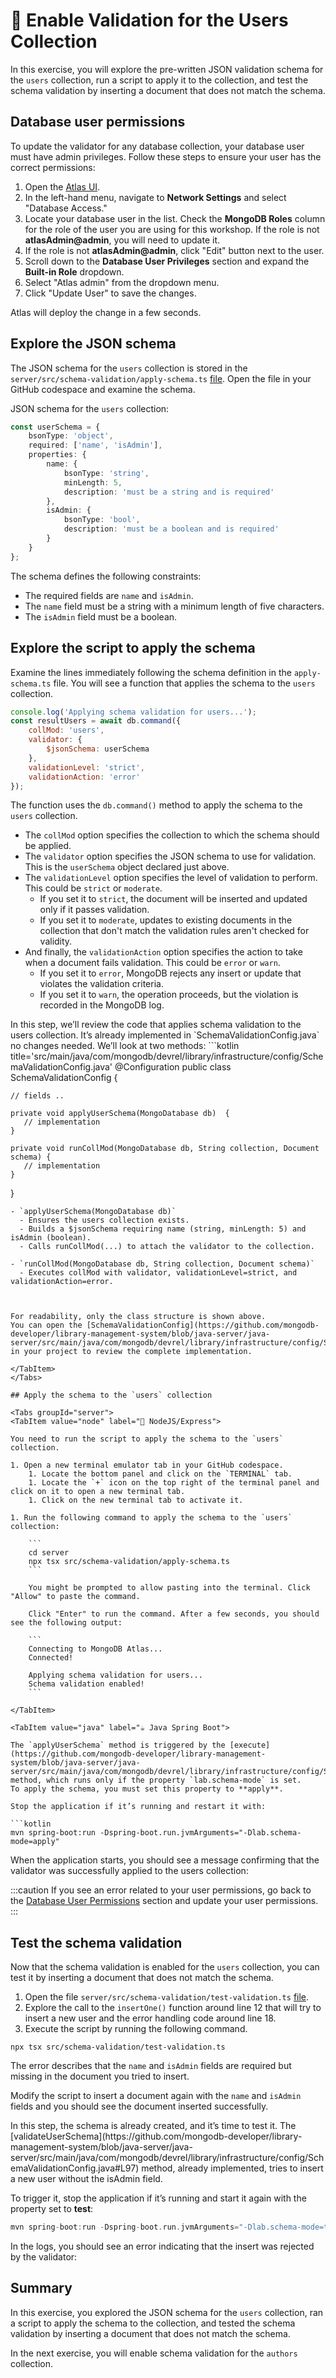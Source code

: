 
#  👐 Enable Validation for the Users Collection

In this exercise, you will explore the pre-written JSON validation schema for the `users` collection, run a script to apply it to the collection, and test the schema validation by inserting a document that does not match the schema.

## Database user permissions

To update the validator for any database collection, your database user must have admin privileges. Follow these steps to ensure your user has the correct permissions:

1. Open the [Atlas UI](https://cloud.mongodb.com?utm_campaign=devrel&utm_source=workshop&utm_medium=cta&utm_content=developer.day&utm_term=project.phoenix).
2. In the left-hand menu, navigate to **Network Settings** and select "Database Access."
3. Locate your database user in the list. Check the **MongoDB Roles** column for the role of the user you are using for this workshop. If the role is not **atlasAdmin@admin**, you will need to update it.
4. If the role is not **atlasAdmin@admin**, click "Edit" button next to the user.
5. Scroll down to the **Database User Privileges** section and expand the **Built-in Role** dropdown.
6. Select "Atlas admin" from the dropdown menu.
7. Click "Update User" to save the changes.

Atlas will deploy the change in a few seconds.

## Explore the JSON schema

<Tabs groupId="server">
<TabItem value="node" label="🚀 NodeJS/Express">

The JSON schema for the `users` collection is stored in the `server/src/schema-validation/apply-schema.ts` [file](https://github.com/mongodb-developer/library-management-system/blob/main/server/src/schema-validation/apply-schema.ts). Open the file in your GitHub codespace and examine the schema.

</TabItem>

<TabItem value="java" label="☕️ Java Spring Boot">

JSON schema for the `users` collection:

</TabItem>
</Tabs>

```ts
const userSchema = {
    bsonType: 'object',
    required: ['name', 'isAdmin'],
    properties: {
        name: {
            bsonType: 'string',
            minLength: 5,
            description: 'must be a string and is required'
        },
        isAdmin: {
            bsonType: 'bool',
            description: 'must be a boolean and is required'
        }
    }
};
```

The schema defines the following constraints:
- The required fields are `name` and `isAdmin`.
- The `name` field must be a string with a minimum length of five characters.
- The `isAdmin` field must be a boolean.

## Explore the script to apply the schema

<Tabs groupId="server">
<TabItem value="node" label="🚀 NodeJS/Express">

Examine the lines immediately following the schema definition in the `apply-schema.ts` file. You will see a function that applies the schema to the `users` collection.

```js
console.log('Applying schema validation for users...');
const resultUsers = await db.command({
    collMod: 'users',
    validator: {
        $jsonSchema: userSchema
    },
    validationLevel: 'strict',
    validationAction: 'error'
});
```

The function uses the `db.command()` method to apply the schema to the `users` collection.
- The `collMod` option specifies the collection to which the schema should be applied.
- The `validator` option specifies the JSON schema to use for validation. This is the `userSchema` object declared just above.
- The `validationLevel` option specifies the level of validation to perform. This could be `strict` or `moderate`.
    - If you set it to `strict`, the document will be inserted and updated only if it passes validation.
    - If you set it to `moderate`, updates to existing documents in the collection that don't match the validation rules aren't checked for validity.
- And finally, the `validationAction` option specifies the action to take when a document fails validation. This could be `error` or `warn`.
    - If you set it to `error`, MongoDB rejects any insert or update that violates the validation criteria.
    - If you set it to `warn`, the operation proceeds, but the violation is recorded in the MongoDB log.

</TabItem>

<TabItem value="java" label="☕️ Java Spring Boot">
In this step, we’ll review the code that applies schema validation to the users collection.
It’s already implemented in `SchemaValidationConfig.java` no changes needed. We’ll look at two methods:
```kotlin title='src/main/java/com/mongodb/devrel/library/infrastructure/config/SchemaValidationConfig.java'
@Configuration
public class SchemaValidationConfig {

    // fields ..

    private void applyUserSchema(MongoDatabase db)  {
       // implementation
    }

    private void runCollMod(MongoDatabase db, String collection, Document schema) {
       // implementation
    }

}
```
- `applyUserSchema(MongoDatabase db)`
  - Ensures the users collection exists.
  - Builds a $jsonSchema requiring name (string, minLength: 5) and isAdmin (boolean).
  - Calls runCollMod(...) to attach the validator to the collection.

- `runCollMod(MongoDatabase db, String collection, Document schema)`
  - Executes collMod with validator, validationLevel=strict, and validationAction=error.



For readability, only the class structure is shown above. 
You can open the [SchemaValidationConfig](https://github.com/mongodb-developer/library-management-system/blob/java-server/java-server/src/main/java/com/mongodb/devrel/library/infrastructure/config/SchemaValidationConfig.java) in your project to review the complete implementation.

</TabItem>
</Tabs>

## Apply the schema to the `users` collection

<Tabs groupId="server">
<TabItem value="node" label="🚀 NodeJS/Express">

You need to run the script to apply the schema to the `users` collection.

1. Open a new terminal emulator tab in your GitHub codespace. 
    1. Locate the bottom panel and click on the `TERMINAL` tab.
    1. Locate the `+` icon on the top right of the terminal panel and click on it to open a new terminal tab.
    1. Click on the new terminal tab to activate it.

1. Run the following command to apply the schema to the `users` collection:

    ```
    cd server
    npx tsx src/schema-validation/apply-schema.ts
    ```

    You might be prompted to allow pasting into the terminal. Click "Allow" to paste the command.

    Click "Enter" to run the command. After a few seconds, you should see the following output:

    ```
    Connecting to MongoDB Atlas...
    Connected!

    Applying schema validation for users...
    Schema validation enabled!
    ```

</TabItem>

<TabItem value="java" label="☕️ Java Spring Boot">

The `applyUserSchema` method is triggered by the [execute](https://github.com/mongodb-developer/library-management-system/blob/java-server/java-server/src/main/java/com/mongodb/devrel/library/infrastructure/config/SchemaValidationConfig.java#L44) method, which runs only if the property `lab.schema-mode` is set.
To apply the schema, you must set this property to **apply**.

Stop the application if it’s running and restart it with:

```kotlin
mvn spring-boot:run -Dspring-boot.run.jvmArguments="-Dlab.schema-mode=apply"
```

When the application starts, you should see a message confirming that the validator was successfully applied to the users collection:
<Screenshot url="https://github.com/mongodb-developer/library-management-system" src="img/screenshots/60-schema-validation/1-schema-applied.png" alt="The schema validation applied" />


</TabItem>
</Tabs>


:::caution
If you see an error related to your user permissions, go back to the [Database User Permissions](#database-user-permissions) section and update your user permissions.
:::

## Test the schema validation

<Tabs groupId="server">
<TabItem value="node" label="🚀 NodeJS/Express">

Now that the schema validation is enabled for the `users` collection, you can test it by inserting a document that does not match the schema.

1. Open the file `server/src/schema-validation/test-validation.ts` [file](https://github.com/mongodb-developer/library-management-system/blob/main/server/src/schema-validation/test-validation.ts).
2. Explore the call to the `insertOne()` function around line 12 that will try to insert a new user and the error handling code around line 18.
3. Execute the script by running the following command.

  ```
  npx tsx src/schema-validation/test-validation.ts
  ```

The error describes that the `name` and `isAdmin` fields are required but missing in the document you tried to insert.

Modify the script to insert a document again with the `name` and `isAdmin` fields and you should see the document inserted successfully.


</TabItem>

<TabItem value="java" label="☕️ Java Spring Boot">
In this step, the schema is already created, and it’s time to test it.
The [validateUserSchema](https://github.com/mongodb-developer/library-management-system/blob/java-server/java-server/src/main/java/com/mongodb/devrel/library/infrastructure/config/SchemaValidationConfig.java#L97) method, already implemented, tries to insert a new user without the isAdmin field.

To trigger it, stop the application if it’s running and start it again with the property set to **test**:

```kotlin
mvn spring-boot:run -Dspring-boot.run.jvmArguments="-Dlab.schema-mode=test"
```

In the logs, you should see an error indicating that the insert was rejected by the validator:

<Screenshot url="https://github.com/mongodb-developer/library-management-system" src="img/screenshots/60-schema-validation/2-schema-validated.png" alt="The schema validation applied" />

</TabItem>
</Tabs>


## Summary

In this exercise, you explored the JSON schema for the `users` collection, ran a script to apply the schema to the collection, and tested the schema validation by inserting a document that does not match the schema.

In the next exercise, you will enable schema validation for the `authors` collection.
